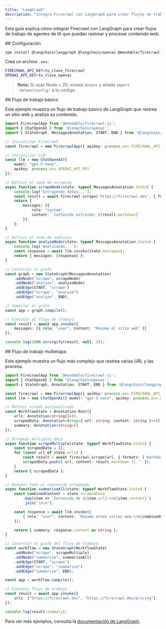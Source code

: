 ```yaml
---
title: "LangGraph"
description: "Integra Firecrawl con LangGraph para crear flujos de trabajo de agentes"
---
```


Esta guía explica cómo integrar Firecrawl con LangGraph para crear flujos de trabajo de agentes de IA que puedan rastrear y procesar contenido web.

<div id="setup">
  ## Configuración
</div>

```bash
npm install @langchain/langgraph @langchain/openai @mendable/firecrawl-js
```

Crea un archivo `.env`:

```bash
FIRECRAWL_API_KEY=tu_clave_firecrawl
OPENAI_API_KEY=tu_clave_openai
```

> **Nota:** Si usas Node &lt; 20, instala `dotenv` y añade `import 'dotenv/config'` a tu código.


<div id="basic-workflow">
  ## Flujo de trabajo básico
</div>

Este ejemplo muestra un flujo de trabajo básico de LangGraph que rastrea un sitio web y analiza su contenido.

```typescript
import FirecrawlApp from '@mendable/firecrawl-js';
import { ChatOpenAI } from '@langchain/openai';
import { StateGraph, MessagesAnnotation, START, END } from '@langchain/langgraph';

// Inicializar Firecrawl
const firecrawl = new FirecrawlApp({ apiKey: process.env.FIRECRAWL_API_KEY });

// Inicializar LLM
const llm = new ChatOpenAI({
    model: "gpt-5-nano",
    apiKey: process.env.OPENAI_API_KEY
});

// Definir el nodo de scraping
async function scrapeNode(state: typeof MessagesAnnotation.State) {
    console.log('Extrayendo datos...');
    const result = await firecrawl.scrape('https://firecrawl.dev', { formats: ['markdown'] });
    return {
        messages: [{
            role: "system",
            content: `Contenido extraído: ${result.markdown}`
        }]
    };
}

// Definir el nodo de análisis
async function analyzeNode(state: typeof MessagesAnnotation.State) {
    console.log('Analizando...');
    const response = await llm.invoke(state.messages);
    return { messages: [response] };
}

// Construir el grafo
const graph = new StateGraph(MessagesAnnotation)
    .addNode("scrape", scrapeNode)
    .addNode("analyze", analyzeNode)
    .addEdge(START, "scrape")
    .addEdge("scrape", "analyze")
    .addEdge("analyze", END);

// Compilar el grafo
const app = graph.compile();

// Ejecutar el flujo de trabajo
const result = await app.invoke({
    messages: [{ role: "user", content: "Resume el sitio web" }]
});

console.log(JSON.stringify(result, null, 2));
```


<div id="multi-step-workflow">
  ## Flujo de trabajo multietapa
</div>

Este ejemplo muestra un flujo más complejo que rastrea varias URL y las procesa.

```typescript
import FirecrawlApp from '@mendable/firecrawl-js';
import { ChatOpenAI } from '@langchain/openai';
import { StateGraph, Annotation, START, END } from '@langchain/langgraph';

const firecrawl = new FirecrawlApp({ apiKey: process.env.FIRECRAWL_API_KEY });
const llm = new ChatOpenAI({ model: "gpt-5-nano", apiKey: process.env.OPENAI_API_KEY });

// Definir estado personalizado
const WorkflowState = Annotation.Root({
    urls: Annotation<string[]>(),
    scrapedData: Annotation<Array<{ url: string; content: string }>>(),
    summary: Annotation<string>()
});

// Scrapear múltiples URLs
async function scrapeMultiple(state: typeof WorkflowState.State) {
    const scrapedData = [];
    for (const url of state.urls) {
        const result = await firecrawl.scrape(url, { formats: ['markdown'] });
        scrapedData.push({ url, content: result.markdown || '' });
    }
    return { scrapedData };
}

// Resumir todo el contenido scrapeado
async function summarizeAll(state: typeof WorkflowState.State) {
    const combinedContent = state.scrapedData
        .map(item => `Contenido de ${item.url}:\n${item.content}`)
        .join('\n\n');

    const response = await llm.invoke([
        { role: "user", content: `Resume estos sitios web:\n${combinedContent}` }
    ]);

    return { summary: response.content as string };
}

// Construir el grafo del flujo de trabajo
const workflow = new StateGraph(WorkflowState)
    .addNode("scrape", scrapeMultiple)
    .addNode("summarize", summarizeAll)
    .addEdge(START, "scrape")
    .addEdge("scrape", "summarize")
    .addEdge("summarize", END);

const app = workflow.compile();

// Ejecutar flujo de trabajo
const result = await app.invoke({
    urls: ["https://firecrawl.dev", "https://firecrawl.dev/pricing"]
});

console.log(result.summary);
```

Para ver más ejemplos, consulta la [documentación de LangGraph](https://langchain-ai.github.io/langgraphjs/).
